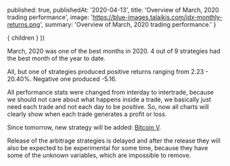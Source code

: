 

  published: true,
  publishedAt: '2020-04-13',
  title: 'Overview of March, 2020 trading performance',
  image: 'https://blue-images.talaikis.com/idx-monthly-returns.png',
  summary: 'Overview of March, 2020 trading performance.'
}

  <BlogPost path={router.pathname} meta={meta}>
    { children }
  </BlogPost>
))

March, 2020 was one of the best months in 2020. 4 out of 9 strategies had the best month of the year to date.

All, but one of strategies produced positive returns ranging from 2.23 - 20.40%. Negative one produced -5.16.

All performance stats were changed from interday to intertrade, because we should not care about what happens inside a trade, we basically just need each trade and not each day to be positive. So, now all charts will clearly show when each trade generates a profit or loss.

Since tomorrow, new strategy will be added: [Bitcoin V](https://blueblood.talaikis.com/bitcoin-v-trading-strategy).

Release of the arbitrage strategies is delayed and after the release they will also be expected to be experimental for some time, because they have some of the unknown variables, which are impossible to remove.
